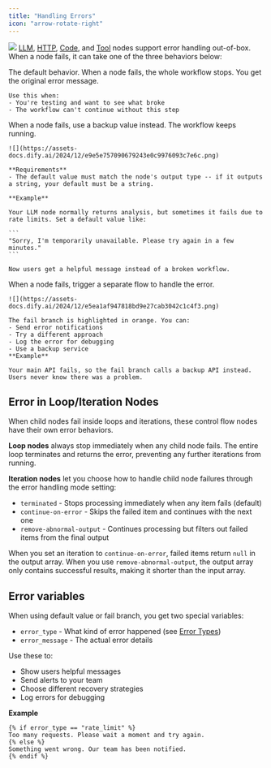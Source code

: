```yaml
---
title: "Handling Errors"
icon: "arrow-rotate-right"
---
```


![](https://assets-docs.dify.ai/2024/12/6e2655949889d4d162945d840d698649.png)
[LLM](/en/documentation/pages/nodes/llm), [HTTP](/en/documentation/pages/nodes/http-request), [Code](/en/documentation/pages/nodes/code), and [Tool](/en/documentation/pages/nodes/tools) 
nodes support error handling out-of-box. When a node fails, it can take one of the three behaviors below:

<AccordionGroup>
  <Accordion title="None">
    The default behavior. When a node fails, the whole workflow stops. You get the original error message.

    Use this when:
    - You're testing and want to see what broke
    - The workflow can't continue without this step
  </Accordion>
  <Accordion title="Default Value">
    When a node fails, use a backup value instead. The workflow keeps running.

    ![](https://assets-docs.dify.ai/2024/12/e9e5e757090679243e0c9976093c7e6c.png)

    **Requirements**
    - The default value must match the node's output type -- if it outputs a string, your default must be a string.

    **Example**

    Your LLM node normally returns analysis, but sometimes it fails due to rate limits. Set a default value like:

    ```
    "Sorry, I'm temporarily unavailable. Please try again in a few minutes."
    ```

    Now users get a helpful message instead of a broken workflow.
  </Accordion>
  <Accordion title="Fail Branch">
    When a node fails, trigger a separate flow to handle the error.

    ![](https://assets-docs.dify.ai/2024/12/e5ea1af947818bd9e27cab3042c1c4f3.png)

    The fail branch is highlighted in orange. You can:
    - Send error notifications
    - Try a different approach
    - Log the error for debugging
    - Use a backup service
    **Example**

    Your main API fails, so the fail branch calls a backup API instead. Users never know there was a problem.
  </Accordion>
</AccordionGroup>

## Error in Loop/Iteration Nodes

When child nodes fail inside loops and iterations, these control flow nodes have their own error behaviors.

**Loop nodes** always stop immediately when any child node fails. The entire loop terminates and returns the error, preventing any further iterations from running.

**Iteration nodes** let you choose how to handle child node failures through the error handling mode setting:

- `terminated` - Stops processing immediately when any item fails (default)
- `continue-on-error` - Skips the failed item and continues with the next one
- `remove-abnormal-output` - Continues processing but filters out failed items from the final output

When you set an iteration to `continue-on-error`, failed items return `null` in the output array. When you use `remove-abnormal-output`, the output array only contains successful results, making it shorter than the input array.

## Error variables

When using default value or fail branch, you get two special variables:

- `error_type` - What kind of error happened (see [Error Types](en/documentation/pages/debug/error-types))
- `error_message` - The actual error details

Use these to:
- Show users helpful messages
- Send alerts to your team
- Choose different recovery strategies
- Log errors for debugging

**Example**

```
{% if error_type == "rate_limit" %}
Too many requests. Please wait a moment and try again.
{% else %}
Something went wrong. Our team has been notified.
{% endif %}
```
